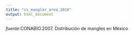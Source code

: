```yaml
---
title: "cs_manglar_area_2018"
output: html_document
---
```



*fuente*:CONABIO.2007. Distribución de mangles en México